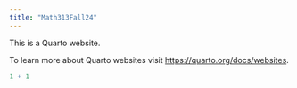 ```yaml
---
title: "Math313Fall24"
---
```


This is a Quarto website.

To learn more about Quarto websites visit <https://quarto.org/docs/websites>.

```r
1 + 1
```
